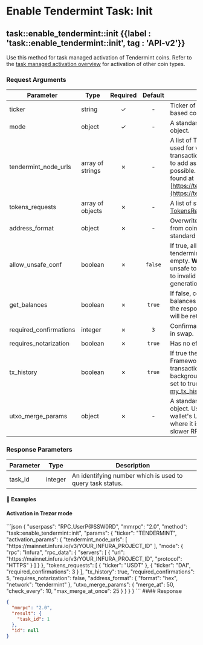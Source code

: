 
# Enable Tendermint Task: Init

## task::enable\_tendermint::init {{label : 'task::enable_tendermint::init', tag : 'API-v2'}}

Use this method for task managed activation of Tendermint coins. Refer to the [task managed activation overview](/komodo-defi-framework/api/v20/coin_activation/task_managed/) for activation of other coin types.

### Request Arguments

| Parameter               | Type             | Required | Default | Description                                                                                                                                                                                                              |
| ----------------------- | ---------------- | :------: | :-----: | ------------------------------------------------------------------------------------------------------------------------------------------------------------------------------------------------------------------------ |
| ticker                  | string           |     ✓    |    -    | Ticker of the Tendermint-based coin you want to enable.                                                                                                                                                                  |
| mode                    | object           |     ✓    |    -    | A standard [ActivationMode](/komodo-defi-framework/api/common_structures/activation/#activation-mode) object.                                                                                                            |
| tendermint\_node\_urls  | array of strings |     ✗    |    -    | A list of Tendermint node URLs, used for validation of transactions. It's recommended to add as many servers as possible. The URLs list can be found at [https://tendermintnodes.com/](https://tendermintnodes.com/).    |
| tokens\_requests        | array of objects |     ✗    |    -    | A list of standard [TokensRequest](/komodo-defi-framework/api/common_structures/activation/#tokens-request) objects.                                                                                                     |
| address\_format         | object           |     ✗    |    -    | Overwrites the address format from coins file, if set. A standard [AddressFormat](/komodo-defi-framework/api/common_structures/wallet/#address-format) object.                                                           |
| allow\_unsafe\_conf     | boolean          |     ✗    | `false` | If true, allows tendermint\_node\_urls to be empty. **Warning:** it is highly unsafe to do so as it may lead to invalid transactions generation and tokens burning.                                                      |
| get\_balances           | boolean          |     ✗    |  `true` | If false, coin and token balances will not be returned in the response, and the response will be returned more quickly.                                                                                                  |
| required\_confirmations | integer          |     ✗    |   `3`   | Confirmations to wait for steps in swap.                                                                                                                                                                                 |
| requires\_notarization  | boolean          |     ✗    |  `true` | Has no effect on Tendermint.                                                                                                                                                                                             |
| tx\_history             | boolean          |     ✗    |  `true` | If true the Komodo DeFi Framework API will preload transaction history as a background process. Must be set to true to use the [my\_tx\_history](/komodo-defi-framework/api/legacy/my_tx_history/#my-tx-history) method. |
| utxo\_merge\_params     | object           |     ✗    |    -    | A standard [UtxoMergeParams](/komodo-defi-framework/api/common_structures/activation/#utxo-merge-params) object. Used to reduce a wallet's UTXO count in cases where it is causing significantly slower RPC responses.   |

### Response Parameters

| Parameter | Type    | Description                                               |
| --------- | ------- | --------------------------------------------------------- |
| task\_id  | integer | An identifying number which is used to query task status. |

#### 📌 Examples

#### Activation in Trezor mode

<CodeGroup title="Tendermint Activation (Trezor mode)" tag="POST" label="task::enable_tendermint::init" mm2MethodDecorate="true">
  ```json
  {
    "userpass": "RPC_UserP@SSW0RD",
    "mmrpc": "2.0",
    "method": "task::enable_tendermint::init",
    "params": {
      "ticker": "TENDERMINT",
      "activation_params": {
        "tendermint_node_urls": [
          "https://mainnet.infura.io/v3/YOUR_INFURA_PROJECT_ID"
        ],
        "mode": {
          "rpc": "Infura",
          "rpc_data": {
            "servers": [
              {
                "url": "https://mainnet.infura.io/v3/YOUR_INFURA_PROJECT_ID",
                "protocol": "HTTPS"
              }
            ]
          }
        },
        "tokens_requests": [
          {
            "ticker": "USDT"
          },
          {
            "ticker": "DAI",
            "required_confirmations": 3
          }
        ],
        "tx_history": true,
        "required_confirmations": 5,
        "requires_notarization": false,
        "address_format": {
          "format": "hex",
          "network": "tendermint"
        },
        "utxo_merge_params": {
          "merge_at": 50,
          "check_every": 10,
          "max_merge_at_once": 25
        }
      }
    }
  }
  ```
</CodeGroup>

<CollapsibleSection expandedText="Hide Response" collapsedText="Show Response">
  #### Response

  ```json
  {
    "mmrpc": "2.0",
    "result": {
      "task_id": 1
    },
    "id": null
  }
  ```
</CollapsibleSection>
